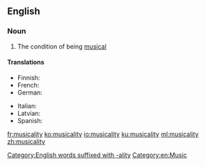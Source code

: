 ==English==

===Noun===
{{en-noun|-}}

# The condition of being [[musical]]

====Translations====
{{trans-top|condition of being musical}}
* Finnish: {{t|fi|musikaalisuus}}
* French: {{t+|fr|musicalité}}
* German: {{t|de|Musicalität}}
{{trans-mid}}
* Italian: {{t|it|musicalità|f}}
* Latvian: {{t|lv|muzikalitāte}}
* Spanish: {{t+|es|musicalidad|f}}
{{trans-bottom}}

[[Category:English words suffixed with -ality]]
[[Category:en:Music]]

[[fr:musicality]]
[[ko:musicality]]
[[io:musicality]]
[[ku:musicality]]
[[ml:musicality]]
[[zh:musicality]]